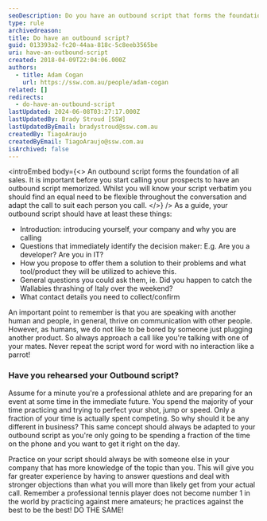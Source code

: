 ```yaml
---
seoDescription: Do you have an outbound script that forms the foundation of all sales? Develop a conversational approach with your prospects by having an outbound script memorized and being flexible throughout the conversation.
type: rule
archivedreason:
title: Do have an outbound script?
guid: 013393a2-fc20-44aa-818c-5c8eeb3565be
uri: have-an-outbound-script
created: 2018-04-09T22:04:06.000Z
authors:
  - title: Adam Cogan
    url: https://ssw.com.au/people/adam-cogan
related: []
redirects:
  - do-have-an-outbound-script
lastUpdated: 2024-06-08T03:27:17.000Z
lastUpdatedBy: Brady Stroud [SSW]
lastUpdatedByEmail: bradystroud@ssw.com.au
createdBy: TiagoAraujo
createdByEmail: TiagoAraujo@ssw.com.au
isArchived: false
---
```


<introEmbed
  body={<>
An outbound script forms the foundation of all sales. It is important before you start calling your prospects to have an outbound script memorized. Whilst you will know your script verbatim you should find an equal need to be flexible throughout the conversation and adapt the call to suit each person you call.
  </>}
/>
As a guide, your outbound script should have at least these things:

- Introduction: introducing yourself, your company and why you are calling
- Questions that immediately identify the decision maker: E.g. Are you a developer? Are you in IT?
- How you propose to offer them a solution to their problems and what tool/product they will be utilized to achieve this.
- General questions you could ask them, ie. Did you happen to catch the Wallabies thrashing of Italy over the weekend?
- What contact details you need to collect/confirm

An important point to remember is that you are speaking with another human and people, in general, thrive on communication with other people. However, as humans, we do not like to be bored by someone just plugging another product. So always approach a call like you're talking with one of your mates. Never repeat the script word for word with no interaction like a parrot!

### Have you rehearsed your Outbound script?

Assume for a minute you're a professional athlete and are preparing for an event at some time in the immediate future. You spend the majority of your time practicing and trying to perfect your shot, jump or speed. Only a fraction of your time is actually spent competing. So why should it be any different in business? This same concept should always be adapted to your outbound script as you're only going to be spending a fraction of the time on the phone and you want to get it right on the day.

Practice on your script should always be with someone else in your company that has more knowledge of the topic than you. This will give you far greater experience by having to answer questions and deal with stronger objections than what you will more than likely get from your actual call. Remember a professional tennis player does not become number 1 in the world by practicing against mere amateurs; he practices against the best to be the best! DO THE SAME!
